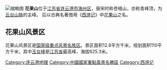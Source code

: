 {{Other uses|subject=江苏省连云港的花果山|other=花果山的其他意思|花果山}}
[[File:花果山山门.jpg|缩略图]]
'''花果山'''位于[[江苏省|江苏省]][[连云港市|连云港市]][[海州区|海州区]]，唐宋时称苍梧山，亦称青峰顶，为[[云台山_(江苏)|云台山脉]]的主峰。 后以古典名著借用《[[西游记|西游记]]》中[[花果山_(西遊記)|花果山]]之名。

==花果山风景区==
花果山风景区是[[中华人民共和国国家级风景名胜区|国家级重点风景名胜区]]。景区面积12.8平方千米，规划面积110平方千米，其中[[玉女峰_(花果山)|玉女峰]]是[[江苏省|江苏省]]最高峰，海拔625.3米。

{{国家5A级旅游景区}}
{{Jiangsu-geo-stub}}
[[Category:连云港地理|Category:连云港地理]]
[[Category:中國國家重點風景名勝區|Category:中國國家重點風景名勝區]]
[[Category:西游记|Category:西游记]]